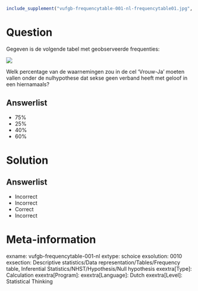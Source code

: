 ```r
include_supplement("vufgb-frequencytable-001-nl-frequencytable01.jpg", recursive = TRUE)
```

Question
========

Gegeven is de volgende tabel met geobserveerde frequenties:

![](vufgb-frequencytable-001-nl-frequencytable01.jpg)
  
Welk percentage van de waarnemingen zou in de cel ‘Vrouw-Ja’ moeten vallen onder de nulhypothese dat sekse geen verband heeft met geloof in een hiernamaals?

Answerlist
----------
* 75%
* 25%
* 40%
* 60%

Solution
========

Answerlist
----------
* Incorrect
* Incorrect
* Correct
* Incorrect

Meta-information
================
exname: vufgb-frequencytable-001-nl
extype: schoice
exsolution: 0010
exsection: Descriptive statistics/Data representation/Tables/Frequency table, Inferential Statistics/NHST/Hypothesis/Null hypothesis
exextra[Type]: Calculation
exextra[Program]: 
exextra[Language]: Dutch
exextra[Level]: Statistical Thinking
